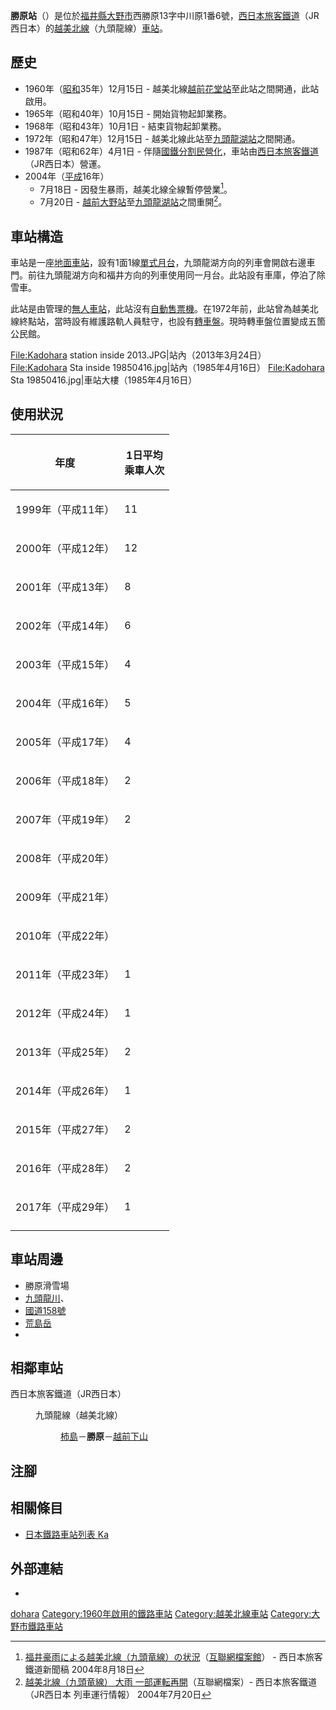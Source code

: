 {{NoteTA
|T=zh-hans:勝原站;zh-hk:勝原站;zh-tw:勝原車站;
|1=zh-hans:勝原站;zh-hk:勝原站;zh-tw:勝原車站;
}}
{{About|[[越美北線|越美北線]]的車站|[[山陽本線|山陽本線]]的車站|播磨勝原站}}
{{Infobox station
|公司色 = #0072bc
|站名 = 勝原
|圖片 = Kadohara station 2013.JPG
|圖片說明 = 車站大樓（2013年3月24日）
|日文原名 = 勝原
|平假名 = かどはら
|羅馬拼音 = Kadohara
|副站名 = 
|電報略號 = カハ
|所在地 = {{JPN}}[[福井縣|福井縣]][[大野市|大野市]]西勝原13字中川原1番6號
|座標 = {{coord|35|58|3.10|N|136|35|50.14|E|type:railwaystation_region:JP-24|display=inline,title}}
|車站構造 = [[地面車站|地面車站]]
|月台配置 = 1面1線
|啟用年月日 = 1960年（[[昭和|昭和]]35年）12月15日
|廢站年月日 = 
|乘客人數 = 1
|上下車人次 = 
|統計年度 = 2017
|轉車 = 
|全寬備註 = [[無人車站|無人車站]]
|adjacent = {{Adjacent stations|system=西日本旅客鐵道|line=越美北線|left=柿島|right=越前下山|note-left=2.5km|note-mid=距離[[越前花堂站|越前花堂]]42.3km<br>距離[[福井站_(福井縣)|福井]]44.9km|note-right=6.5km}}
}}
'''勝原站'''（{{jpn|j=勝原駅|hg=かどはらえき|rm=Kadohara eki|f=y}}）是位於[[福井縣|福井縣]][[大野市|大野市]]西勝原13字中川原1番6號，[[西日本旅客鐵道|西日本旅客鐵道]]（JR西日本）的[[越美北線|越美北線]]（九頭龍線）[[鐵路車站|車站]]。

== 歷史 ==
* 1960年（[[昭和|昭和]]35年）12月15日 - 越美北線[[越前花堂站|越前花堂站]]至此站之間開通，此站啟用。
* 1965年（昭和40年）10月15日 - 開始貨物起卸業務。
* 1968年（昭和43年）10月1日 - 結束貨物起卸業務。
* 1972年（昭和47年）12月15日 - 越美北線此站至[[九頭龍湖站|九頭龍湖站]]之間開通。
* 1987年（昭和62年）4月1日 - 伴隨[[國鐵分割民營化|國鐵分割民營化]]，車站由[[西日本旅客鐵道|西日本旅客鐵道]]（JR西日本）營運。
* 2004年（[[平成|平成]]16年）
** 7月18日 - 因發生暴雨，越美北線全線暫停營業<ref name="press_20040818">[https://web.archive.org/web/20040821053730/http://www.westjr.co.jp/news/newslist/article/040806a.html 福井豪雨による越美北線（九頭竜線）の状況]{{ja icon}}（[[互聯網檔案館|互聯網檔案館]]） - 西日本旅客鐵道新聞稿 2004年8月18日</ref>。
** 7月20日 - [[越前大野站|越前大野站]]至[[九頭龍湖站|九頭龍湖站]]之間重開<ref>[https://web.archive.org/web/20040720031855/http://traininfo.westjr.co.jp/detail_1595.html?200407192040 越美北線（九頭竜線） 大雨 一部運転再開]{{ja icon}}（互聯網檔案）- 西日本旅客鐵道（JR西日本 列車運行情報） 2004年7月20日</ref>。
== 車站構造 ==
車站是一座[[地面車站|地面車站]]，設有1面1線[[單式月台|單式月台]]，九頭龍湖方向的列車會開啟右邊車門。前往九頭龍湖方向和福井方向的列車使用同一月台。此站設有車庫，停泊了除雪車。

此站是由{{Translink|ja|福井地域鉄道部|福井地域鐵道部}}管理的[[無人車站|無人車站]]，此站沒有[[自動售票機|自動售票機]]。在1972年前，此站曾為越美北線終點站，當時設有維護路軌人員駐守，也設有[[轉車盤|轉車盤]]。現時轉車盤位置變成五箇公民館。
<gallery>
File:Kadohara station inside 2013.JPG|站內（2013年3月24日）
File:Kadohara Sta inside 19850416.jpg|站內（1985年4月16日）
File:Kadohara Sta 19850416.jpg|車站大樓（1985年4月16日）
</gallery>

== 使用狀況 ==
{| class="wikitable"  style="text-align:right;"
|-
!rowspan="1"|年度
!colspan="2"|1日平均<br>乘車人次
|-
|1999年（平成11年） ||11
|-
|2000年（平成12年） ||12
|-
|2001年（平成13年） ||8
|-
|2002年（平成14年） ||6
|-
|2003年（平成15年） ||4
|-
|2004年（平成16年） ||5
|-
|2005年（平成17年） ||4
|-
|2006年（平成18年） ||2
|-
|2007年（平成19年） ||2
|-
|2008年（平成20年） ||
|-
|2009年（平成21年） ||
|-
|2010年（平成22年） ||
|-
|2011年（平成23年） ||1
|-
|2012年（平成24年） ||1
|-
|2013年（平成25年） ||2
|-
|2014年（平成26年） ||1
|-
|2015年（平成27年） ||2
|-
|2016年（平成28年） ||2
|-
|2017年（平成29年） ||1
|-
|}

== 車站周邊 ==
* 勝原滑雪場
* [[九頭龍川|九頭龍川]]、{{Translink|ja|九頭竜峡|九頭龍峽}}
* [[國道158號|國道158號]]
* [[荒島岳|荒島岳]]
* {{Translink|ja|鳩ヶ湯|鳩湯}}

== 相鄰車站 ==
; 西日本旅客鐵道（JR西日本）
: {{Color|#999999|■}}九頭龍線（越美北線）
:: [[柿島站|柿島]]－'''勝原'''－[[越前下山站|越前下山]]
== 注腳 ==
{{Reflist}}
== 相關條目 ==
{{Commons cat|Kadohara Station}}
* [[日本鐵路車站列表_Ka|日本鐵路車站列表 Ka]]
== 外部連結 ==
* {{外部連結/JR西日本車站|0542416|勝原}}{{ja icon}}
{{越美北線}}
{{DEFAULTSORT:Kadohara}}
[[Category:日本鐵路車站_Ka|dohara]]
[[Category:1960年啟用的鐵路車站|Category:1960年啟用的鐵路車站]]
[[Category:越美北線車站|Category:越美北線車站]]
[[Category:大野市鐵路車站|Category:大野市鐵路車站]]
